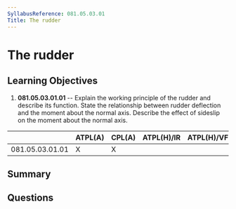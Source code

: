 ```yaml
---
SyllabusReference: 081.05.03.01
Title: The rudder
---
```


# The rudder

## Learning Objectives

1. **081.05.03.01.01** -- Explain the working principle of the rudder and
   describe its function. State the relationship between rudder deflection and
   the moment about the normal axis. Describe the effect of sideslip on the
   moment about the normal axis.

|                 | ATPL(A) | CPL(A) | ATPL(H)/IR | ATPL(H)/VFR | CPL(H) | IR  | CBIR(A) |
| --------------- | ------- | ------ | ---------- | ----------- | ------ | --- | ------- |
| 081.05.03.01.01 | X       | X      |            |             |        |     |         |

## Summary

## Questions

